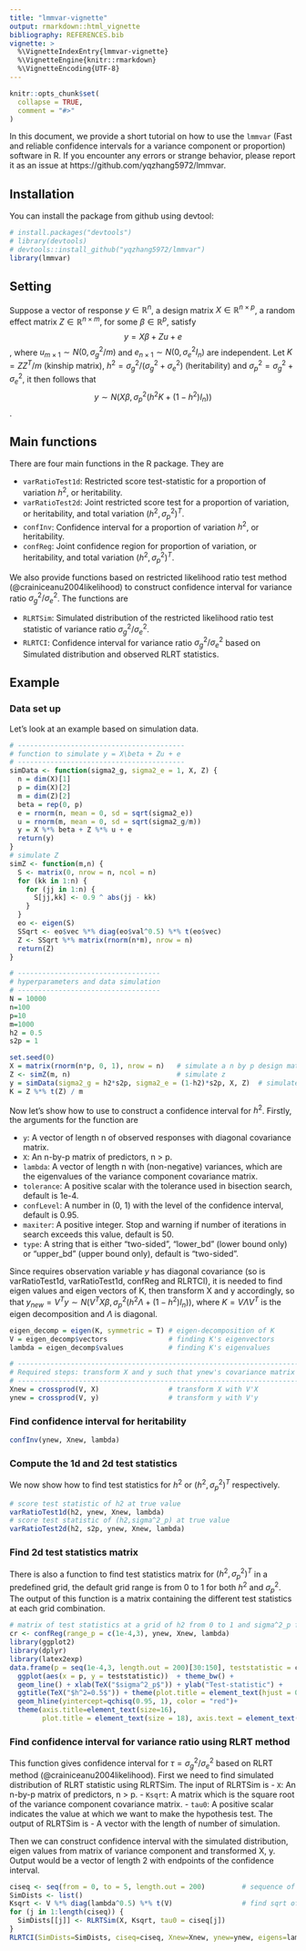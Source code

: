 ```yaml
---
title: "lmmvar-vignette"
output: rmarkdown::html_vignette
bibliography: REFERENCES.bib
vignette: >
  %\VignetteIndexEntry{lmmvar-vignette}
  %\VignetteEngine{knitr::rmarkdown}
  %\VignetteEncoding{UTF-8}
---
```



```r
knitr::opts_chunk$set(
  collapse = TRUE,
  comment = "#>"
)
```

In this document, we provide a short tutorial on how to use the $\texttt{lmmvar}$ (Fast and reliable confidence intervals for a variance
component or proportion) software in R. 
If you encounter any errors or strange behavior, please report it as an issue at https://github.com/yqzhang5972/lmmvar.

## Installation
You can install the package from github using devtool:
```r
# install.packages("devtools")
# library(devtools)
# devtools::install_github("yqzhang5972/lmmvar")
library(lmmvar)
```


## Setting
Suppose a vector of response $y \in \mathbb{R}^n$, a design matrix $X\in\mathbb{R}^{n\times p}$, a random effect matrix $Z \in \mathbb{R}^{n\times m}$, for some $\beta \in \mathbb{R}^p$, satisfy
$$
y = X\beta + Zu + e
$$,
where $u_{m\times1} \sim N(0, \sigma_g^2/m)$ and $e_{n\times1} \sim N(0, \sigma_e^2I_n)$ are independent. Let $K = ZZ^T/m$ (kinship matrix), $h^2 = \sigma_g^2 / (\sigma_g^2+\sigma_e^2)$ (heritability) and $\sigma_p^2 = \sigma_g^2+\sigma_e^2$, it then follows that
$$
y \sim N(X\beta, \sigma_p^2(h^2K+(1-h^2)I_n))
$$.

## Main functions
There are four main functions in the R package. They are 

  - $\texttt{varRatioTest1d}$: Restricted score test-statistic for a proportion of variation $h^2$, or heritability.
  - $\texttt{varRatioTest2d}$: Joint restricted score test for a proportion of variation, or heritability, and total variation $(h^2, \sigma_p^2)^T$.
  - $\texttt{confInv}$:  Confidence interval for a proportion of variation $h^2$, or heritability.
  - $\texttt{confReg}$:  Joint confidence region for proportion of variation, or heritability, and total variation $(h^2, \sigma_p^2)^T$.

We also provide functions based on restricted likelihood ratio test method (@crainiceanu2004likelihood) to construct confidence interval for variance ratio $\sigma_g^2/\sigma_e^2$. The functions are

  - $\texttt{RLRTSim}$: Simulated distribution of the restricted likelihood ratio test statistic of variance ratio $\sigma_g^2/\sigma_e^2$.
  - $\texttt{RLRTCI}$: Confidence interval for variance ratio $\sigma_g^2/\sigma_e^2$ based on Simulated distribution and observed RLRT statistics.


## Example
### Data set up
Let's look at an example based on simulation data. 
```r
# -----------------------------------------   
# function to simulate y = X\beta + Zu + e
# -----------------------------------------   
simData <- function(sigma2_g, sigma2_e = 1, X, Z) {  
  n = dim(X)[1]
  p = dim(X)[2]
  m = dim(Z)[2] 
  beta = rep(0, p)
  e = rnorm(n, mean = 0, sd = sqrt(sigma2_e))
  u = rnorm(m, mean = 0, sd = sqrt(sigma2_g/m))
  y = X %*% beta + Z %*% u + e
  return(y)
}
# simulate Z
simZ <- function(m,n) {
  S <- matrix(0, nrow = n, ncol = n)
  for (kk in 1:n) {
    for (jj in 1:n) {
      S[jj,kk] <- 0.9 ^ abs(jj - kk)
    }
  }
  eo <- eigen(S)
  SSqrt <- eo$vec %*% diag(eo$val^0.5) %*% t(eo$vec)
  Z <- SSqrt %*% matrix(rnorm(n*m), nrow = n)
  return(Z)
}

# -----------------------------------   
# hyperparameters and data simulation
# ----------------------------------- 
N = 10000 
n=100   
p=10
m=1000
h2 = 0.5
s2p = 1 

set.seed(0)
X = matrix(rnorm(n*p, 0, 1), nrow = n)   # simulate a n by p design matrix X
Z <- simZ(m, n)                          # simulate z
y = simData(sigma2_g = h2*s2p, sigma2_e = (1-h2)*s2p, X, Z)  # simulate y = X\beta + Zu + e
K = Z %*% t(Z) / m  
```

Now let's show how to use \texttt{confInv} to construct a confidence interval for $h^2$. Firstly, the arguments for the function are 

  -  $\texttt{y}$: A vector of length n of observed responses with diagonal covariance matrix.
  -  $\texttt{X}$: An n-by-p matrix of predictors, n > p.
  -  $\texttt{lambda}$: A vector of length n with (non-negative) variances, which are the eigenvalues of the variance component covariance matrix.
  -  $\texttt{tolerance}$: A positive scalar with the tolerance used in bisection search, default is 1e-4.
  -  $\texttt{confLevel}$: A number in (0, 1) with the level of the confidence interval, default is 0.95.
  -  $\texttt{maxiter}$: A positive integer. Stop and warning if number of iterations in search exceeds this value, default is 50.
  -  $\texttt{type}$: A string that is either "two-sided", "lower_bd" (lower bound only) or "upper_bd" (upper bound only), default is "two-sided".

Since \texttt{confInv} requires observation variable $y$ has diagonal covariance (so is varRatioTest1d, varRatioTest1d, confReg and RLRTCI), it is needed to find eigen values and eigen vectors of K, then transform X and y accordingly, so that $y_{new} = V^Ty \sim N(V^TX\beta, \sigma_p^2(h^2\Lambda+(1-h^2)I_n))$, where $K = V\Lambda V^T$ is the eigen decomposition and $\Lambda$ is diagonal.

```r
eigen_decomp = eigen(K, symmetric = T) # eigen-decomposition of K
V = eigen_decomp$vectors               # finding K's eigenvectors
lambda = eigen_decomp$values           # finding K's eigenvalues

# --------------------------------------------------------------------------------   
# Required steps: transform X and y such that ynew's covariance matrix is diagonal
# --------------------------------------------------------------------------------
Xnew = crossprod(V, X)                 # transform X with V'X
ynew = crossprod(V, y)                 # transform y with V'y
```

### Find confidence interval for heritability
```r
confInv(ynew, Xnew, lambda)
```

### Compute the 1d and 2d test statistics
We now show how to find test statistics for $h^2$ or $(h^2, \sigma_p^2)^T$ respectively.
```r
# score test statistic of h2 at true value
varRatioTest1d(h2, ynew, Xnew, lambda)   
# score test statistic of (h2,sigma^2_p) at true value
varRatioTest2d(h2, s2p, ynew, Xnew, lambda) 
```

### Find 2d test statistics matrix
There is also a function to find test statistics matrix for $(h^2, \sigma_p^2)^T$ in a predefined grid, the default grid range is from 0 to 1 for both $h^2$ and $\sigma_p^2$. The output of this function is a matrix containing the different test statistics at each grid combination.
```r
# matrix of test statistics at a grid of h2 from 0 to 1 and sigma^2_p from 0.0001 to 3.
cr <- confReg(range_p = c(1e-4,3), ynew, Xnew, lambda)  
library(ggplot2)
library(dplyr)
library(latex2exp)
data.frame(p = seq(1e-4,3, length.out = 200)[30:150], teststatistic = cr[100,30:150]) %>%
  ggplot(aes(x = p, y = teststatistic))  + theme_bw() + 
  geom_line() + xlab(TeX("$sigma^2_p$")) + ylab("Test-statistic") +
  ggtitle(TeX("$h^2=0.5$")) + theme(plot.title = element_text(hjust = 0.5)) +
  geom_hline(yintercept=qchisq(0.95, 1), color = "red")+
  theme(axis.title=element_text(size=16), 
        plot.title = element_text(size = 18), axis.text = element_text(size=12))
```

### Find confidence interval for variance ratio using RLRT method
This function gives confidence interval for $\tau = \sigma^2_g / \sigma^2_e$ based on RLRT method (@crainiceanu2004likelihood). First we need to find simulated distribution of RLRT statistic using RLRTSim.
The input of RLRTSim is
  -  $\texttt{X}$: An n-by-p matrix of predictors, n > p.
  -  $\texttt{Ksqrt}$: A matrix which is the square root of the variance component covariance matrix.
  -  $\texttt{tau0}$: A positive scalar indicates the value at which we want to make the hypothesis test.
The output of RLRTSim is 
  -  A vector with the length of number of simulation.

Then we can construct confidence interval with the simulated distribution, eigen values from matrix of variance component and transformed X, y. Output would be a vector of length 2 with endpoints of the confidence interval.
```r
ciseq <- seq(from = 0, to = 5, length.out = 200)         # sequence of values that want to be checked for sigma^2g / sigma^e
SimDists <- list()
Ksqrt <- V %*% diag(lambda^0.5) %*% t(V)                 # find sqrt of K
for (j in 1:length(ciseq)) {
  SimDists[[j]] <- RLRTSim(X, Ksqrt, tau0 = ciseq[j])
}
RLRTCI(SimDists=SimDists, ciseq=ciseq, Xnew=Xnew, ynew=ynew, eigens=lambda)
```

